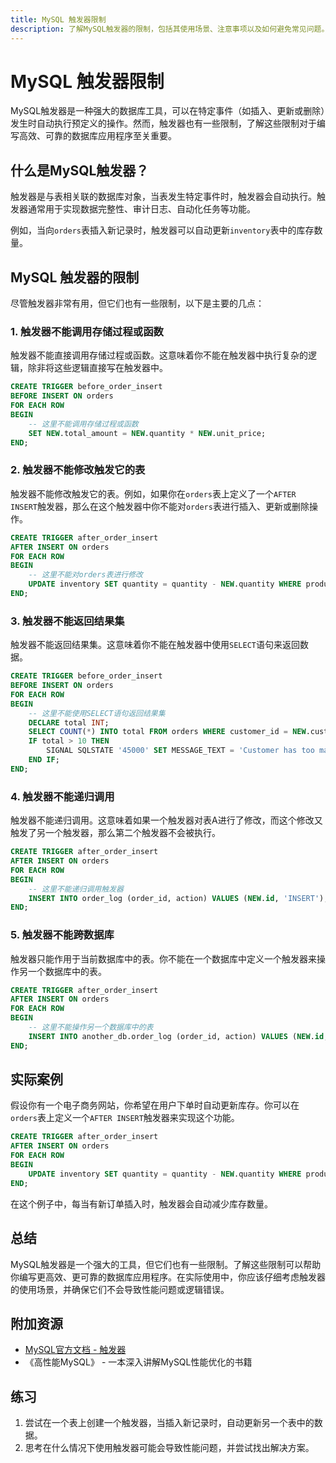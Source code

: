 ```yaml
---
title: MySQL 触发器限制
description: 了解MySQL触发器的限制，包括其使用场景、注意事项以及如何避免常见问题。适合初学者掌握触发器的核心概念。
---
```


# MySQL 触发器限制

MySQL触发器是一种强大的数据库工具，可以在特定事件（如插入、更新或删除）发生时自动执行预定义的操作。然而，触发器也有一些限制，了解这些限制对于编写高效、可靠的数据库应用程序至关重要。

## 什么是MySQL触发器？

触发器是与表相关联的数据库对象，当表发生特定事件时，触发器会自动执行。触发器通常用于实现数据完整性、审计日志、自动化任务等功能。

例如，当向`orders`表插入新记录时，触发器可以自动更新`inventory`表中的库存数量。

## MySQL 触发器的限制

尽管触发器非常有用，但它们也有一些限制，以下是主要的几点：

### 1. 触发器不能调用存储过程或函数

触发器不能直接调用存储过程或函数。这意味着你不能在触发器中执行复杂的逻辑，除非将这些逻辑直接写在触发器中。

```sql
CREATE TRIGGER before_order_insert
BEFORE INSERT ON orders
FOR EACH ROW
BEGIN
    -- 这里不能调用存储过程或函数
    SET NEW.total_amount = NEW.quantity * NEW.unit_price;
END;
```

### 2. 触发器不能修改触发它的表

触发器不能修改触发它的表。例如，如果你在`orders`表上定义了一个`AFTER INSERT`触发器，那么在这个触发器中你不能对`orders`表进行插入、更新或删除操作。

```sql
CREATE TRIGGER after_order_insert
AFTER INSERT ON orders
FOR EACH ROW
BEGIN
    -- 这里不能对orders表进行修改
    UPDATE inventory SET quantity = quantity - NEW.quantity WHERE product_id = NEW.product_id;
END;
```

### 3. 触发器不能返回结果集

触发器不能返回结果集。这意味着你不能在触发器中使用`SELECT`语句来返回数据。

```sql
CREATE TRIGGER before_order_insert
BEFORE INSERT ON orders
FOR EACH ROW
BEGIN
    -- 这里不能使用SELECT语句返回结果集
    DECLARE total INT;
    SELECT COUNT(*) INTO total FROM orders WHERE customer_id = NEW.customer_id;
    IF total > 10 THEN
        SIGNAL SQLSTATE '45000' SET MESSAGE_TEXT = 'Customer has too many orders';
    END IF;
END;
```

### 4. 触发器不能递归调用

触发器不能递归调用。这意味着如果一个触发器对表A进行了修改，而这个修改又触发了另一个触发器，那么第二个触发器不会被执行。

```sql
CREATE TRIGGER after_order_insert
AFTER INSERT ON orders
FOR EACH ROW
BEGIN
    -- 这里不能递归调用触发器
    INSERT INTO order_log (order_id, action) VALUES (NEW.id, 'INSERT');
END;
```

### 5. 触发器不能跨数据库

触发器只能作用于当前数据库中的表。你不能在一个数据库中定义一个触发器来操作另一个数据库中的表。

```sql
CREATE TRIGGER after_order_insert
AFTER INSERT ON orders
FOR EACH ROW
BEGIN
    -- 这里不能操作另一个数据库中的表
    INSERT INTO another_db.order_log (order_id, action) VALUES (NEW.id, 'INSERT');
END;
```

## 实际案例

假设你有一个电子商务网站，你希望在用户下单时自动更新库存。你可以在`orders`表上定义一个`AFTER INSERT`触发器来实现这个功能。

```sql
CREATE TRIGGER after_order_insert
AFTER INSERT ON orders
FOR EACH ROW
BEGIN
    UPDATE inventory SET quantity = quantity - NEW.quantity WHERE product_id = NEW.product_id;
END;
```

在这个例子中，每当有新订单插入时，触发器会自动减少库存数量。

## 总结

MySQL触发器是一个强大的工具，但它们也有一些限制。了解这些限制可以帮助你编写更高效、更可靠的数据库应用程序。在实际使用中，你应该仔细考虑触发器的使用场景，并确保它们不会导致性能问题或逻辑错误。

## 附加资源

- [MySQL官方文档 - 触发器](https://dev.mysql.com/doc/refman/8.0/en/triggers.html)
- 《高性能MySQL》 - 一本深入讲解MySQL性能优化的书籍

## 练习

1. 尝试在一个表上创建一个触发器，当插入新记录时，自动更新另一个表中的数据。
2. 思考在什么情况下使用触发器可能会导致性能问题，并尝试找出解决方案。